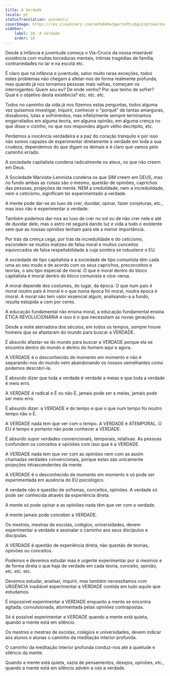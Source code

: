 ```yaml
---
title: A Verdade
locale: pt
statusTranslation: automatic
coverImage: https://res.cloudinary.com/xmfm6mhw3gwctndtcubgx2rptnae/image/upload/v1740337243/small_cover_educacion_fundamental_a051170f1c.webp
sidebar:
    label: 18. A Verdade
    order: 18
---
```

Desde a infância e juventude começa o Vía-Crucis da nossa miserável existência com muitas torceduras mentais, íntimas tragédias de família, contrariedades no lar e na escola etc.

É claro que na infância e juventude, salvo muito raras exceções, todos estes problemas não chegam a afetar-nos de forma realmente profunda, mas quando já nos tornamos pessoas mais velhas, começam os interrogantes: Quem sou eu? De onde venho? Por que tenho de sofrer? Qual é o objetivo desta existência? etc. etc. etc.

Todos no caminho da vida já nos fizemos estas perguntas, todos alguma vez quisemos investigar, inquirir, conhecer o "porquê" de tantas amarguras, dissabores, lutas e sofrimentos, mas infelizmente sempre terminamos engarrafados em alguma teoria, em alguma opinião, em alguma crença no que disse o vizinho, no que nos respondeu algum velho decrépito, etc.

Perdemos a inocência verdadeira e a paz do coração tranquilo e por isso não somos capazes de experimentar diretamente a verdade em toda a sua crudeza, dependemos do que digam os demais e é claro que vamos pelo caminho errado.

A sociedade capitalista condena radicalmente os ateus, os que não creem em Deus.

A Sociedade Marxista-Leninista condena os que SIM creem em DEUS, mas no fundo ambas as coisas são o mesmo, questão de opiniões, caprichos das pessoas, projeções da mente. NEM a credulidade, nem a incredulidade, nem o ceticismo, significam ter experimentado a verdade.

A mente pode dar-se ao luxo de crer, duvidar, opinar, fazer conjeturas, etc., mas isso não é experimentar a verdade.

Também podemos dar-nos ao luxo de crer no sol ou de não crer nele e até de duvidar dele, mas o astro rei seguirá dando luz e vida a tudo o existente sem que as nossas opiniões tenham para ele a menor importância.

Por trás da crença cega, por trás da incredulidade e do ceticismo, escondem-se muitos matizes de falsa moral e muitos conceitos equivocados de falsa respeitabilidade à cuja sombra se robustece o EU.

A sociedade de tipo capitalista e a sociedade de tipo comunista têm cada uma ao seu modo e de acordo com os seus caprichos, preconceitos e teorias, o seu tipo especial de moral. O que é moral dentro do bloco capitalista é imoral dentro do bloco comunista e vice-versa.

A moral depende dos costumes, do lugar, da época. O que num país é moral noutro país é imoral e o que numa época foi moral, noutra época é imoral. A moral não tem valor essencial algum, analisando-a a fundo, resulta estúpida a cem por cento.

A educação fundamental não ensina moral, a educação fundamental ensina ÉTICA REVOLUCIONÁRIA e isso é o que necessitam as novas gerações.

Desde a noite aterradora dos séculos, em todos os tempos, sempre houve homens que se afastaram do mundo para buscar a VERDADE.

É absurdo afastar-se do mundo para buscar a VERDADE porque ela se encontra dentro do mundo e dentro do homem aqui e agora.

A VERDADE é o desconhecido de momento em momento e não é separando-nos do mundo nem abandonando os nossos semelhantes como podemos descobri-la.

É absurdo dizer que toda a verdade é verdade a meias e que toda a verdade é meio erro.

A VERDADE é radical e É ou não É, jamais pode ser a meias, jamais pode ser meio erro.

É absurdo dizer: a VERDADE é do tempo e que o que num tempo foi noutro tempo não o É.

A VERDADE nada tem que ver com o tempo. A VERDADE é ATEMPORAL. O EU é tempo e portanto não pode conhecer a VERDADE.

É absurdo supor verdades convencionais, temporais, relativas. As pessoas confundem os conceitos e opiniões com isso que é a VERDADE.

A VERDADE nada tem que ver com as opiniões nem com as assim chamadas verdades convencionais, porque estas são unicamente projeções intrascendentes da mente.

A VERDADE é o desconhecido de momento em momento e só pode ser experimentada em ausência do EU psicológico.

A verdade não é questão de sofismas, conceitos, opiniões. A verdade só pode ser conhecida através da experiência direta.

A mente só pode opinar e as opiniões nada têm que ver com a verdade.

A mente jamais pode conceber a VERDADE.

Os mestres, mestras de escolas, colégios, universidades, devem experimentar a verdade e assinalar o caminho aos seus discípulos e discípulas.

A VERDADE é questão de experiência direta, não questão de teorias, opiniões ou conceitos.

Podemos e devemos estudar mas é urgente experimentar por si mesmos e de forma direta o que haja de verdade em cada teoria, conceito, opinião, etc. etc. etc.

Devemos estudar, analisar, inquirir, mas também necessitamos com URGÊNCIA inadiável experimentar a VERDADE contida em tudo aquilo que estudamos.

É impossível experimentar a VERDADE enquanto a mente se encontra agitada, convulsionada, atormentada pelas opiniões contrapostas.

Só é possível experimentar a VERDADE quando a mente está quieta, quando a mente está em silêncio.

Os mestres e mestras de escolas, colégios e universidades, devem indicar aos alunos e alunas o caminho da meditação interior profunda.

O caminho da meditação interior profunda conduz-nos até à quietude e silêncio da mente.

Quando a mente está quieta, vazia de pensamentos, desejos, opiniões, etc., quando a mente está em silêncio advém a nós a verdade.

